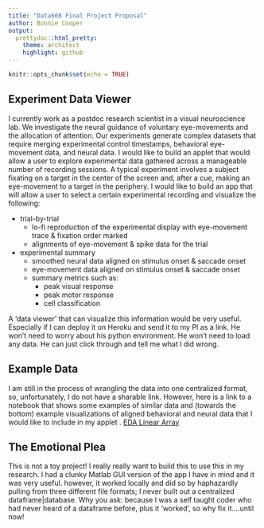 ```yaml
---
title: "Data608 Final Project Proposal"
author: Bonnie Cooper
output:
  prettydoc::html_pretty:
    theme: architect
    highlight: github
---
```


```r
knitr::opts_chunk$set(echo = TRUE)
```

## Experiment Data Viewer
I currently work as a postdoc research scientist in a visual neuroscience lab. We investigate the neural guidance of voluntary eye-movements and the allocation of attention. Our experiments generate complex datasets that require merging experimental control timestamps, behavioral eye-movement data, and neural data. I would like to build an applet that would allow a user to explore experimental data gathered across a manageable number of recording sessions.
A typical experiment involves a subject fixating on a target in the center of the screen and, after a cue, making an eye-movement to a target in the periphery. I would like to build an app that will allow a user to select a certain experimental recording and visualize the following:  

* trial-by-trial
  * lo-fi reproduction of the experimental display with eye-movement trace & fixation order marked
  * alignments of eye-movement & spike data for the trial
* experimental summary
  * smoothed neural data aligned on stimulus onset & saccade onset
  * eye-movement data aligned on stimulus onset & saccade onset
  * summary metrics such as:
    - peak visual response
    - peak motor response
    - cell classification

A 'data viewer' that can visualize this information would be very useful. Especially if I can deploy it on Heroku and send it to my PI as a link. He won't need to worry about his python environment. He won't need to load any data. He can just click through and tell me what I did wrong.


## Example Data
I am still in the process of wrangling the data into one centralized format, so, unfortunately, I do not have a sharable link. However, here is a link to a notebook that shows some examples of similar data and (towards the bottom) example visualizations of aligned behavioral and neural data that I would like to include in my applet .
[EDA Linear Array](https://github.com/SmilodonCub/linArray/blob/master/linArray_notebook.ipynb)


## The Emotional Plea
This is not a toy project! I really really want to build this to use this in my research. I had a clunky Matlab GUI version of the app I have in mind and it was very useful. however, it worked locally and did so by haphazardly pulling from three different file formats; I never built out a centralized dataframe|database. Why you ask: because I was a self taught coder who had never heard of a dataframe before, plus it 'worked', so why fix it....until now!

<br><br>